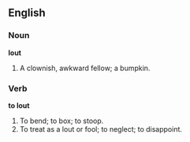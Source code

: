 ==English==

===Noun===

'''lout'''

#A clownish, awkward fellow; a bumpkin.

===Verb===

'''to lout'''

#To bend; to box; to stoop.
#To treat as a lout or fool; to neglect; to disappoint.